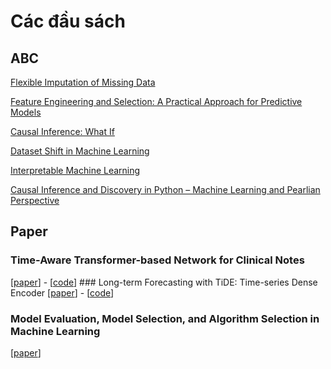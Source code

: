 # Các đầu sách

## ABC
[Flexible Imputation of Missing Data](https://stefvanbuuren.name/fimd)

[Feature Engineering and Selection: A Practical Approach for Predictive Models](http://www.feat.engineering/)

[Causal Inference: What If](https://www.hsph.harvard.edu/miguel-hernan/wp-content/uploads/sites/1268/2023/10/hernanrobins_WhatIf_30sep23.pdf)

[Dataset Shift in Machine Learning](https://direct.mit.edu/books/edited-volume/3841/Dataset-Shift-in-Machine-Learning)

[Interpretable Machine Learning](https://christophm.github.io/interpretable-ml-book/)

[Causal Inference and Discovery in 
Python – Machine Learning and 
Pearlian Perspective](https://library.lol/main/0AAC1ECA747484D63A16CF6BD8A6DB20)

## Paper
### Time-Aware Transformer-based Network for Clinical Notes
 [[paper](https://proceedings.mlr.press/v126/zhang20c/zhang20c.pdf)] - [[code](https://github.com/zdy93/FTL-Trans)]
### Long-term Forecasting with TiDE: Time-series Dense Encoder
[[paper](https://arxiv.org/pdf/2304.08424.pdf)] - [[code](https://github.com/google-research/google-research/tree/master/tide)]

### Model Evaluation, Model Selection, and Algorithm Selection in Machine Learning
[[paper](https://arxiv.org/pdf/1811.12808.pdf)]
